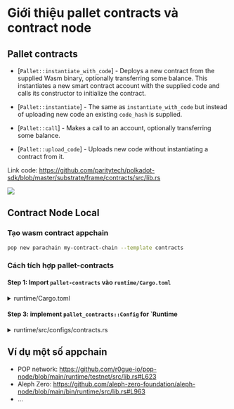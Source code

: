 # Giới thiệu pallet contracts và contract node 

## Pallet contracts 


+ [`Pallet::instantiate_with_code`] - Deploys a new contract from the supplied Wasm binary,
optionally transferring some balance. This instantiates a new smart contract account with the supplied code and
calls its constructor to initialize the contract.

+ [`Pallet::instantiate`] - The same as `instantiate_with_code` but instead of uploading new
code an existing `code_hash` is supplied.

+ [`Pallet::call`] - Makes a call to an account, optionally transferring some balance.

+ [`Pallet::upload_code`] - Uploads new code without instantiating a contract from it.



Link code: https://github.com/paritytech/polkadot-sdk/blob/master/substrate/frame/contracts/src/lib.rs


![](../assets/pallet_contract.png)


## Contract Node Local 

### Tạo wasm contract appchain

```bash
pop new parachain my-contract-chain --template contracts
```



### Cách tích hợp pallet-contracts

#### Step 1: Import `pallet-contracts` vào `runtime/Cargo.toml` 

<details>
  <summary>runtime/Cargo.toml</summary>
```rust
[package]
name = "parachain-template-runtime"
version = "0.1.0"
authors.workspace = true
description = "Parachain runtime template"
license.workspace = true
homepage.workspace = true
repository.workspace = true
edition.workspace = true
publish = false

[package.metadata.docs.rs]
targets = ["x86_64-unknown-linux-gnu"]

[build-dependencies]
substrate-wasm-builder.workspace = true
docify.workspace = true

[dependencies]
# Substrate
    ...
pallet-contracts.workspace = true


# Polkadot
pallet-xcm.workspace = true
...

# Cumulus
cumulus-pallet-aura-ext.workspace = true
...

[features]
default = ["std"]
std = [
    ...
	"pallet-contracts/std",
    ...
]

runtime-benchmarks = [
    ...
	"pallet-contracts/runtime-benchmarks",
    ...
]

try-runtime = [
    ...
	"pallet-contracts/try-runtime",
    ...
]

```
</details>


#### Step 2: Add `pallet-contracts` vào `construct_runtime!`

<details>
  <summary>runtime/src/lib.rs</summary>
```rust
construct_runtime!(
    pub enum Runtime {
        // System support stuff.
        System: frame_system = 0,
        ParachainSystem: cumulus_pallet_parachain_system = 1,
        Timestamp: pallet_timestamp = 2,
        ParachainInfo: parachain_info = 3,
        ...
        // Contracts
        Contracts: pallet_contracts = 40,
    }
);
```
</details>



#### Step 3: implement `pallet_contracts::Config` for `Runtime

<details>
  <summary>runtime/src/configs/contracts.rs</summary>
```rust
// This is free and unencumbered software released into the public domain.
//
// Anyone is free to copy, modify, publish, use, compile, sell, or
// distribute this software, either in source code form or as a compiled
// binary, for any purpose, commercial or non-commercial, and by any
// means.
//
// In jurisdictions that recognize copyright laws, the author or authors
// of this software dedicate any and all copyright interest in the
// software to the public domain. We make this dedication for the benefit
// of the public at large and to the detriment of our heirs and
// successors. We intend this dedication to be an overt act of
// relinquishment in perpetuity of all present and future rights to this
// software under copyright law.
//
// THE SOFTWARE IS PROVIDED "AS IS", WITHOUT WARRANTY OF ANY KIND,
// EXPRESS OR IMPLIED, INCLUDING BUT NOT LIMITED TO THE WARRANTIES OF
// MERCHANTABILITY, FITNESS FOR A PARTICULAR PURPOSE AND NONINFRINGEMENT.
// IN NO EVENT SHALL THE AUTHORS BE LIABLE FOR ANY CLAIM, DAMAGES OR
// OTHER LIABILITY, WHETHER IN AN ACTION OF CONTRACT, TORT OR OTHERWISE,
// ARISING FROM, OUT OF OR IN CONNECTION WITH THE SOFTWARE OR THE USE OR
// OTHER DEALINGS IN THE SOFTWARE.
//
// For more information, please refer to <http://unlicense.org>

use crate::{
    deposit, Balance, Balances, Perbill, Runtime, RuntimeCall, RuntimeEvent, RuntimeHoldReason,
    Timestamp,
};
use frame_support::{
    parameter_types,
    traits::{ConstBool, ConstU32, Randomness},
};
use frame_system::{pallet_prelude::BlockNumberFor, EnsureSigned};

use pallet_balances::Call as BalancesCall;

pub enum AllowBalancesCall {}

impl frame_support::traits::Contains<RuntimeCall> for AllowBalancesCall {
    fn contains(call: &RuntimeCall) -> bool {
        matches!(
            call,
            RuntimeCall::Balances(BalancesCall::transfer_allow_death { .. })
        )
    }
}

// randomness-collective-flip is insecure. Provide dummy randomness as placeholder for the
// deprecated trait. https://github.com/paritytech/polkadot-sdk/blob/9bf1a5e23884921498b381728bfddaae93f83744/substrate/frame/contracts/mock-network/src/parachain/contracts_config.rs#L45
pub struct DummyRandomness<T: pallet_contracts::Config>(sp_std::marker::PhantomData<T>);

impl<T: pallet_contracts::Config> Randomness<T::Hash, BlockNumberFor<T>> for DummyRandomness<T> {
    fn random(_subject: &[u8]) -> (T::Hash, BlockNumberFor<T>) {
        (Default::default(), Default::default())
    }
}

fn schedule<T: pallet_contracts::Config>() -> pallet_contracts::Schedule<T> {
    pallet_contracts::Schedule {
        limits: pallet_contracts::Limits {
            runtime_memory: 1024 * 1024 * 1024,
            ..Default::default()
        },
        ..Default::default()
    }
}

parameter_types! {
    pub const DepositPerItem: Balance = deposit(1, 0);
    pub const DepositPerByte: Balance = deposit(0, 1);
    pub Schedule: pallet_contracts::Schedule<Runtime> = schedule::<Runtime>();
    pub const DefaultDepositLimit: Balance = deposit(1024, 1024 * 1024);
    pub const CodeHashLockupDepositPercent: Perbill = Perbill::from_percent(0);
    pub const MaxDelegateDependencies: u32 = 32;
}

impl pallet_contracts::Config for Runtime {
    type Time = Timestamp;
    type Randomness = DummyRandomness<Self>;
    type Currency = Balances;
    type RuntimeEvent = RuntimeEvent;
    type RuntimeCall = RuntimeCall;

    /// The safest default is to allow no calls at all.
    ///
    /// Runtimes should whitelist dispatchables that are allowed to be called from contracts
    /// and make sure they are stable. Dispatchables exposed to contracts are not allowed to
    /// change because that would break already deployed contracts. The `RuntimeCall` structure
    /// itself is not allowed to change the indices of existing pallets, too.
    type CallFilter = AllowBalancesCall;
    type DepositPerItem = DepositPerItem;
    type DepositPerByte = DepositPerByte;
    type CallStack = [pallet_contracts::Frame<Self>; 23];
    type WeightPrice = pallet_transaction_payment::Pallet<Self>;
    type WeightInfo = pallet_contracts::weights::SubstrateWeight<Self>;
    type ChainExtension = ();
    type Schedule = Schedule;
    type AddressGenerator = pallet_contracts::DefaultAddressGenerator;
    // This node is geared towards development and testing of contracts.
    // We decided to increase the default allowed contract size for this
    // reason (the default is `128 * 1024`).
    //
    // Our reasoning is that the error code `CodeTooLarge` is thrown
    // if a too-large contract is uploaded. We noticed that it poses
    // less friction during development when the requirement here is
    // just more lax.
    type MaxCodeLen = ConstU32<{ 256 * 1024 }>;
    type DefaultDepositLimit = DefaultDepositLimit;
    type MaxStorageKeyLen = ConstU32<128>;
    type MaxDebugBufferLen = ConstU32<{ 2 * 1024 * 1024 }>;
    type UnsafeUnstableInterface = ConstBool<true>;
    type CodeHashLockupDepositPercent = CodeHashLockupDepositPercent;
    type MaxDelegateDependencies = MaxDelegateDependencies;
    type RuntimeHoldReason = RuntimeHoldReason;

    type Environment = ();
    type Debug = ();
    type ApiVersion = ();
    type Migrations = ();
    type Xcm = pallet_xcm::Pallet<Self>;
    type UploadOrigin = EnsureSigned<Self::AccountId>;
    type InstantiateOrigin = EnsureSigned<Self::AccountId>;
}

```
</details>



#### Step 4: implement `pallet contracts runtime api`

<details>
  <summary>runtime/src/apis.rs</summary>
```rust
impl_runtime_apis! {

    ... 

    impl pallet_contracts::ContractsApi<Block, AccountId, Balance, BlockNumber, Hash, EventRecord>
        for Runtime
    {
        fn call(
            origin: AccountId,
            dest: AccountId,
            value: Balance,
            gas_limit: Option<Weight>,
            storage_deposit_limit: Option<Balance>,
            input_data: Vec<u8>,
        ) -> pallet_contracts::ContractExecResult<Balance, EventRecord> {
            let gas_limit = gas_limit.unwrap_or(RuntimeBlockWeights::get().max_block);
            Contracts::bare_call(
                origin,
                dest,
                value,
                gas_limit,
                storage_deposit_limit,
                input_data,
                CONTRACTS_DEBUG_OUTPUT,
                CONTRACTS_EVENTS,
                pallet_contracts::Determinism::Enforced,
            )
        }

        fn instantiate(
            origin: AccountId,
            value: Balance,
            gas_limit: Option<Weight>,
            storage_deposit_limit: Option<Balance>,
            code: pallet_contracts::Code<Hash>,
            data: Vec<u8>,
            salt: Vec<u8>,
        ) -> pallet_contracts::ContractInstantiateResult<AccountId, Balance, EventRecord>
        {
            let gas_limit = gas_limit.unwrap_or(RuntimeBlockWeights::get().max_block);
            Contracts::bare_instantiate(
                origin,
                value,
                gas_limit,
                storage_deposit_limit,
                code,
                data,
                salt,
                CONTRACTS_DEBUG_OUTPUT,
                CONTRACTS_EVENTS,
            )
        }

        fn upload_code(
            origin: AccountId,
            code: Vec<u8>,
            storage_deposit_limit: Option<Balance>,
            determinism: pallet_contracts::Determinism,
        ) -> pallet_contracts::CodeUploadResult<Hash, Balance>
        {
            Contracts::bare_upload_code(origin, code, storage_deposit_limit, determinism)
        }

        fn get_storage(
            address: AccountId,
            key: Vec<u8>,
        ) -> pallet_contracts::GetStorageResult {
            Contracts::get_storage(address, key)
        }
    }

    ...
}

```
</details>



## Ví dụ một số appchain
+ POP network: https://github.com/r0gue-io/pop-node/blob/main/runtime/testnet/src/lib.rs#L623
+ Aleph Zero: https://github.com/aleph-zero-foundation/aleph-node/blob/main/bin/runtime/src/lib.rs#L963
+ ... 




